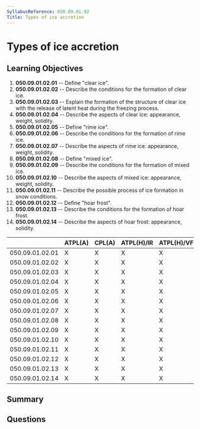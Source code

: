 ```yaml
---
SyllabusReference: 050.09.01.02
Title: Types of ice accretion
---
```


# Types of ice accretion

## Learning Objectives

1.  **050.09.01.02.01** -- Define "clear ice".
2.  **050.09.01.02.02** -- Describe the conditions for the formation of clear
    ice.
3.  **050.09.01.02.03** -- Explain the formation of the structure of clear ice
    with the release of latent heat during the freezing process.
4.  **050.09.01.02.04** -- Describe the aspects of clear ice: appearance, weight,
    solidity.
5.  **050.09.01.02.05** -- Define "rime ice".
6.  **050.09.01.02.06** -- Describe the conditions for the formation of rime ice.
7.  **050.09.01.02.07** -- Describe the aspects of rime ice: appearance, weight,
    solidity.
8.  **050.09.01.02.08** -- Define "mixed ice".
9.  **050.09.01.02.09** -- Describe the conditions for the formation of mixed
    ice.
10. **050.09.01.02.10** -- Describe the aspects of mixed ice: appearance,
    weight, solidity.
11. **050.09.01.02.11** -- Describe the possible process of ice formation in
    snow conditions.
12. **050.09.01.02.12** -- Define "hoar frost".
13. **050.09.01.02.13** -- Describe the conditions for the formation of hoar
    frost.
14. **050.09.01.02.14** -- Describe the aspects of hoar frost: appearance,
    solidity.

|                 | ATPL(A) | CPL(A) | ATPL(H)/IR | ATPL(H)/VFR | CPL(H) | IR | CBIR(A) |
| --------------- | ------- | ------ | ---------- | ----------- | ------ | -- | ------- |
| 050.09.01.02.01 | X       | X      | X          | X           | X      | X  | X       |
| 050.09.01.02.02 | X       | X      | X          | X           | X      | X  | X       |
| 050.09.01.02.03 | X       | X      | X          | X           | X      | X  | X       |
| 050.09.01.02.04 | X       | X      | X          | X           | X      | X  | X       |
| 050.09.01.02.05 | X       | X      | X          | X           | X      | X  | X       |
| 050.09.01.02.06 | X       | X      | X          | X           | X      | X  | X       |
| 050.09.01.02.07 | X       | X      | X          | X           | X      | X  | X       |
| 050.09.01.02.08 | X       | X      | X          | X           | X      | X  | X       |
| 050.09.01.02.09 | X       | X      | X          | X           | X      | X  | X       |
| 050.09.01.02.10 | X       | X      | X          | X           | X      | X  | X       |
| 050.09.01.02.11 | X       | X      | X          | X           | X      | X  | X       |
| 050.09.01.02.12 | X       | X      | X          | X           | X      | X  | X       |
| 050.09.01.02.13 | X       | X      | X          | X           | X      | X  | X       |
| 050.09.01.02.14 | X       | X      | X          | X           | X      | X  | X       |

## Summary

## Questions
